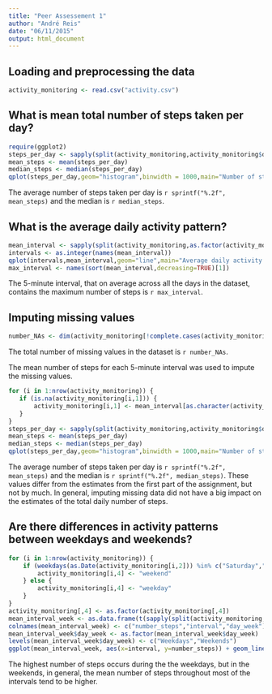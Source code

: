 ```yaml
---
title: "Peer Assessement 1"
author: "André Reis"
date: "06/11/2015"
output: html_document
---
```


## Loading and preprocessing the data  

```r
activity_monitoring <- read.csv("activity.csv")
```

## What is mean total number of steps taken per day?  

```r
require(ggplot2)
steps_per_day <- sapply(split(activity_monitoring,activity_monitoring$date),function(x){sum(x[,1],na.rm = TRUE)})
mean_steps <- mean(steps_per_day)
median_steps <- median(steps_per_day)
qplot(steps_per_day,geom="histogram",binwidth = 1000,main="Number of steps taken per day",xlab="steps per day")
```

The average number of steps taken per day is `r sprintf("%.2f", mean_steps)` and the median is `r median_steps`.

## What is the average daily activity pattern?  

```r
mean_interval <- sapply(split(activity_monitoring,as.factor(activity_monitoring$interval)),function(x){mean(x[,1],na.rm = TRUE)})
intervals <- as.integer(names(mean_interval))
qplot(intervals,mean_interval,geom="line",main="Average daily activity pattern",xlab="5-minute interval",ylab="average number of steps")
max_interval <- names(sort(mean_interval,decreasing=TRUE)[1])
```

The 5-minute interval, that on average across all the days in the dataset, contains the maximum number of steps is `r max_interval`.

## Imputing missing values

```r
number_NAs <- dim(activity_monitoring[!complete.cases(activity_monitoring),])[1]
```

The total number of missing values in the dataset is `r number_NAs`.

The mean number of steps for each 5-minute interval was used to impute the missing values.

```r
for (i in 1:nrow(activity_monitoring)) {
   if (is.na(activity_monitoring[i,1])) {
       activity_monitoring[i,1] <- mean_interval[as.character(activity_monitoring[i,3])]
   }
}
steps_per_day <- sapply(split(activity_monitoring,activity_monitoring$date),function(x){sum(x[,1],na.rm = TRUE)})
mean_steps <- mean(steps_per_day)
median_steps <- median(steps_per_day)
qplot(steps_per_day,geom="histogram",binwidth = 1000,main="Number of steps taken per day",xlab="steps per day")
```

The average number of steps taken per day is `r sprintf("%.2f", mean_steps)` and the median is `r sprintf("%.2f", median_steps)`. These values differ from the estimates from the first part of the assignment, but not by much. In general, imputing missing data did not have a big impact on the estimates of the total daily number of steps.

## Are there differences in activity patterns between weekdays and weekends?

```r
for (i in 1:nrow(activity_monitoring)) {
    if (weekdays(as.Date(activity_monitoring[i,2])) %in% c("Saturday","Sunday")) {
        activity_monitoring[i,4] <- "weekend"
    } else {
        activity_monitoring[i,4] <- "weekday"
    }
}
activity_monitoring[,4] <- as.factor(activity_monitoring[,4])
mean_interval_week <- as.data.frame(t(sapply(split(activity_monitoring,list(as.factor(activity_monitoring$interval),activity_monitoring[,4])),function(x){c(mean(x[,1],na.rm = TRUE),x[1,3],as.factor(x[1,4]))})))
colnames(mean_interval_week) <- c("number_steps","interval","day_week")
mean_interval_week$day_week <- as.factor(mean_interval_week$day_week)
levels(mean_interval_week$day_week) <- c("Weekdays","Weekends")
ggplot(mean_interval_week, aes(x=interval, y=number_steps)) + geom_line() + facet_grid(~day_week) + xlab("5-minute interval") + ylab("Number of steps")
```

The highest number of steps occurs during the the weekdays, but in the weekends, in general, the mean number of steps throughout most of the intervals tend to be higher.